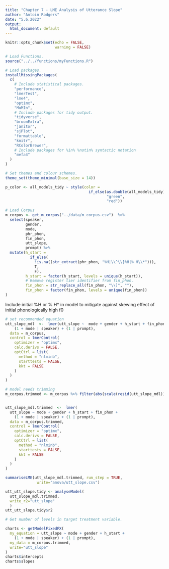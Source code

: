 ```yaml
---
title: "Chapter 7 - LME Analysis of Utterance Slope"
author: "Antoin Rodgers"
date: "5.6.2022"
output:
  html_document: default
---
```


```r
knitr::opts_chunk$set(echo = FALSE,
                      warning = FALSE)

# Load Functions.
source("../../functions/myFunctions.R")
```


```r
# Load packages.
installMissingPackages(
  c(
    # Include statistical packages.
    "performance",
    "lmerTest",
    "lme4",
    "optimx",
    "MuMIn",
    # Include packages for tidy output.
    "tidyverse",
    "broomExtra",
    "janitor",
    "sjPlot",
    "formattable",
    "knitr",
    "RColorBrewer",
    # Include packages for %in% %notin% syntactic notation
    "mefa4"
  )
)

# Set themes and colour schemes.
theme_set(theme_minimal(base_size = 14))

p_color <- all_models_tidy ~ style(color =
                                     if_else(as.double(all_models_tidy) < 0.05,
                                             "green",
                                             "red"))
```


```r
# Load Corpus
m_corpus <- get_m_corpus("../data/m_corpus.csv")  %>%
  select(speaker,
         gender,
         mode,
         phr_phon,
         fin_phon,
         utt_slope,
         prompt) %>%
  mutate(h_start =
           if_else(
             !is.na((str_extract(phr_phon, "%H|\\^\\[%H|% H\\*"))),
             T,
             F),
         h_start = factor(h_start, levels = unique(h_start)),
         # Remove register tier identifier from fin_phon.
         fin_phon = str_replace_all(fin_phon, "\\]", ""),
         fin_phon = factor(fin_phon, levels = unique(fin_phon))
)

```

Include initial %H or % H* in model to mitigate against skewing effect of initial phonologically high f0
```r
# set recommended equation
utt_slope_mdl  <-  lmer(utt_slope ~  mode + gender + h_start + fin_phon + 
    (1 + mode | speaker) + (1 | prompt),
  data = m_corpus,
  control = lmerControl(
    optimizer = "optimx",
    calc.derivs = FALSE,
    optCtrl = list(
      method = "nlminb",
      starttests = FALSE,
      kkt = FALSE
    )
  )
)

# model needs trimming
m_corpus.trimmed <- m_corpus %>% filter(abs(scale(resid(utt_slope_mdl))) <= 2.5)


utt_slope_mdl.trimmed  <-  lmer(
  utt_slope ~ mode + gender + h_start + fin_phon +
    (1 + mode | speaker) + (1 | prompt),
  data = m_corpus.trimmed,
  control = lmerControl(
    optimizer = "optimx",
    calc.derivs = FALSE,
    optCtrl = list(
      method = "nlminb",
      starttests = FALSE,
      kkt = FALSE
    )
  )
)

summariseLME(utt_slope_mdl.trimmed, run_step = TRUE,
              write="anova/utt_slope.csv")
```

```r
utt_utt_slope.tidy <- analyseModel(
  utt_slope_mdl.trimmed,
  write_r2="utt_slope"
  )
utt_utt_slope.tidy$r2
```

```r
# Get number of levels in target treatment variable.

charts <- getModelFixedFX(
  my_equation = utt_slope ~ mode + gender + h_start +
    (1 + mode | speaker) + (1 | prompt),
  my_data = m_corpus.trimmed,
  write="utt_slope"
)
charts$intercepts
charts$slopes

```
